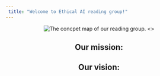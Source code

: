 ```yaml
---
 title: "Welcome to Ethical AI reading group!"
---
```

<center>
![The concpet map of our reading group.](frontpage final.jpg)
<\center>

## Our mission:

## Our vision:

